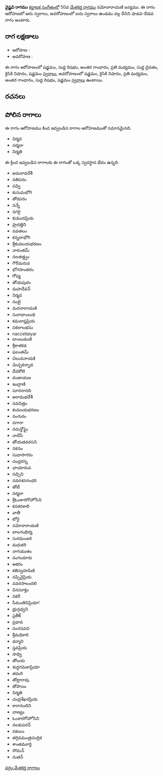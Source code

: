 {{Infobox ragam
	| name          	= వైష్ణవి
	| synonym	    	= 
	| mela          	= 
	| chakra        	= 
	| janaka        	= 
	| type          	= శాడవ-ఔడవ
	| arohanam      	= {{svaraC|S|R1|G3|M2|D1|N2|S'}} 
	| avarohanam    	= {{svaraC|S'|N2|M2|G3|R1|S}}
	| jeeva         	=
	| chhaya        	=
	| nyasa         	=
	| vishesha      	= 
	| equivalent  		= 
}}
{{కర్ణాటక సంగీత రాగాలు}}
'''వైష్ణవి రాగము''' [[కర్ణాటక సంగీతం]]లో 50వ [[మేళకర్త రాగము]] నమోనారాయణి జన్యము.  ఈ రాగం ఆరోహణలో ఆరు స్వరాలు, అవరోహణంలో ఐదు స్వరాలు ఉండడం వల్ల దీనిని షాడవ-ఔడవ రాగం అంటారు.


==రాగ లక్షణాలు==


* ఆరోహణ : {{svaraC|S|R1|G3|M2|D1|N2|S'}} 
* అవరోహణ : {{svaraC|S'|N2|M2|G3|R1|S}}

ఈ రాగం ఆరోహణంలో షడ్జమం, సుద్ద రిషభం, అంతర గాంధారం, ప్రతి మధ్యమం, సుద్ద దైవతం, కైసికి నిషాదం, షడ్జమం [[స్వరాలు]], అవరోహణంలో షడ్జమం, కైసికి నిషాదం, ప్రతి మధ్యమం, అంతర గాంధారం, సుద్ద రిషభం, షడ్జమం [[స్వరాలు]] ఉంటాయి.

==రచనలు==



==పోలిన రాగాలు==
ఈ రాగం ఆరోహణము కింద ఇవ్వబడిన రాగాల ఆరోహణముతో సమానమైనది.
* నిర్మద
* నర్మదా
* నిర్మతి

ఈ క్రింద ఇవ్వబడిన రాగాలకు ఈ రాగంతో ఒక్క స్వరస్థాన భేదం ఉన్నది.
* అమరావదేశీ
* నతిపరం
* నవ్వి
* కుసుమభోగి
* తోరపరం
* నన్నే
* నగరై
* కుముదప్రియ
* హ్రదత్తిని
* నవతలం
* కన్నదాభోగి
* శ్రీకువలయభరణం
* నారంతమ్
* నలతత్త్వం
* గౌరీమరువ
* భోగసాంతరం
* గోప్య
* తోయపురం
* మహదేవన్
* నిర్మద
* నంబై
* మరనారాయణి
* సురాధాంబుధి
* కమలాప్తప్రియ
* సకలాబభసు
* naccellaiyar
* బాంబుమణి
* శ్రీకాళకడ
* ఫలంతమ్
* చెలువనాయకి
* మెచ్చకన్నాడ
* దేవకోటి
* దండాయణ
* ఇంద్రాణి
* సూరనానది
* అరామభదేశీ
* నవచిత్రం
* కువలయభరణం
* నంగురం
* నగారా
* నరున్తోఘై
* నాదేసీ
* తోయతవరసని
* నకనం
* సుధాసాగరం
* చంద్రరస్న
* ఛాయారువ
* నచ్చిని
* నవరశనగంధరి
* తోటీ
* నర్మదా
* శ్రీఓంకారగోహోసిని
* కనకరశాలి
* వాతీ
* టోరై
* నమోనారాయణి
* బాలగంభిర్య
* సురమంజరి
* మధుకరి
* నాగయుతం
* నంగందూరు
* అకరం
* కతిస్వరూపిణి
* నప్పినైప్రియ
* నవరసాలందలి
* వినసూక్తం
* నకరీ
* సీమంతినిప్రియా!
* భ్రున్గధ్వని
* ప్రతీక్
* ప్రభావ
* నంగనవచి
* శ్రీమధికారి
* ధర్మాని
* స్తవప్రియ
* సాధ్వి
* తోలయ
* శుద్ధగమకాప్రియా
* తమరి
* తోట్రారావు
* తోపాయి
* నిర్మతి
* చంద్రశేఖరప్రియ
* కారానందిని
* నాణ్యం
* ఓంకారగోహోసిని
* నలకుపరన్
* నకులం
* తగ్గివమంత్రచంద్రిక
* శాంతమూర్తి
* సోమన్
* నుతన్



[[వర్గం:మేళకర్త రాగాలు]]